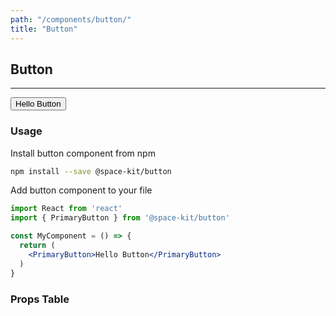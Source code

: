 ```yaml
---
path: "/components/button/"
title: "Button"
---
```

## Button

---

<button>Hello Button</button>


### Usage
Install button component from npm
```bash
npm install --save @space-kit/button
```

Add button component to your file

```jsx
import React from 'react'
import { PrimaryButton } from '@space-kit/button'

const MyComponent = () => {
  return (
    <PrimaryButton>Hello Button</PrimaryButton>
  )
}

```

### Props Table